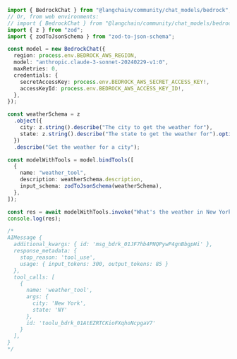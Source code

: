 ```typescript
import { BedrockChat } from "@langchain/community/chat_models/bedrock";
// Or, from web environments:
// import { BedrockChat } from "@langchain/community/chat_models/bedrock/web";
import { z } from "zod";
import { zodToJsonSchema } from "zod-to-json-schema";

const model = new BedrockChat({
  region: process.env.BEDROCK_AWS_REGION,
  model: "anthropic.claude-3-sonnet-20240229-v1:0",
  maxRetries: 0,
  credentials: {
    secretAccessKey: process.env.BEDROCK_AWS_SECRET_ACCESS_KEY!,
    accessKeyId: process.env.BEDROCK_AWS_ACCESS_KEY_ID!,
  },
});

const weatherSchema = z
  .object({
    city: z.string().describe("The city to get the weather for"),
    state: z.string().describe("The state to get the weather for").optional(),
  })
  .describe("Get the weather for a city");

const modelWithTools = model.bindTools([
  {
    name: "weather_tool",
    description: weatherSchema.description,
    input_schema: zodToJsonSchema(weatherSchema),
  },
]);

const res = await modelWithTools.invoke("What's the weather in New York?");
console.log(res);

/*
AIMessage {
  additional_kwargs: { id: 'msg_bdrk_01JF7hb4PNQPywP4gnBbgpHi' },
  response_metadata: {
    stop_reason: 'tool_use',
    usage: { input_tokens: 300, output_tokens: 85 }
  },
  tool_calls: [
    {
      name: 'weather_tool',
      args: {
        city: 'New York',
        state: 'NY'
      },
      id: 'toolu_bdrk_01AtEZRTCKioFXqhoNcpgaV7'
    }
  ],
}
*/
```